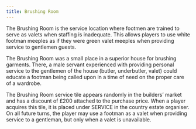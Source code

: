 ```yaml
---
title: Brushing Room
---
```


The Brushing Room is the service location where footmen are trained to serve as valets when staffing is inadequate. This allows players to use white footman meeples as if they were green valet meeples when providing service to gentlemen guests.

<div className="flavor-text">

The Brushing Room was a small place in a superior house for brushing garments. There, a male servant experienced with providing personal service to the gentlemen of the house (butler, underbutler, valet) could educate a footman being called upon in a time of need on the proper care of a wardrobe.

</div>

The Brushing Room service tile appears randomly in the builders’ market and has a discount of £200 attached to the purchase price. When a player acquires this tile, it is placed under SERVICE in the country estate organiser. On all future turns, the player may use a footman as a valet when providing service to a gentleman, but only when a valet is unavailable.